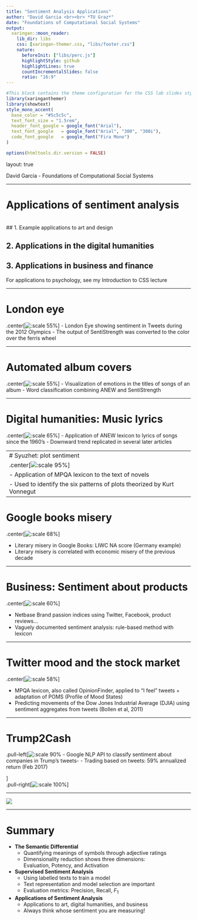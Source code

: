 ```yaml
---
title: "Sentiment Analysis Applications"
author: "David Garcia <br><br> *TU Graz*"
date: "Foundations of Computational Social Systems"
output:
  xaringan::moon_reader:
    lib_dir: libs 
    css: [xaringan-themer.css, "libs/footer.css"]
    nature:
      beforeInit: ["libs/perc.js"]
      highlightStyle: github
      highlightLines: true
      countIncrementalSlides: false
      ratio: "16:9"
---
```



```r
#This block contains the theme configuration for the CSS lab slides style
library(xaringanthemer)
library(showtext)
style_mono_accent(
  base_color = "#5c5c5c",
  text_font_size = "1.5rem",
  header_font_google = google_font("Arial"),
  text_font_google   = google_font("Arial", "300", "300i"),
  code_font_google   = google_font("Fira Mono")
)
```

```r
options(htmltools.dir.version = FALSE)
```

layout: true

<div class="my-footer"><span>David Garcia - Foundations of Computational Social Systems</span></div> 

---

# Applications of sentiment analysis

</br>
## 1. Example applications to art and design

## 2. Applications in the digital humanities

## 3. Applications in business and finance

For applications to psychology, see my Introduction to CSS lecture

---

# London eye
.center[![:scale 55%](LondonEye.png)] 
- London Eye showing sentiment in Tweets during the 2012 Olympics
- The output of SentiStrength was converted to the color over the ferris wheel

---

# Automated album covers
.center[![:scale 55%](Beatles.jpg)] 
- Visualization of emotions in the titles of songs of an album
- Word classification combining ANEW and SentiStrength

---

# Digital humanities: Music lyrics

.center[![:scale 65%](Music.png)] 
- Application of ANEW lexicon to lyrics of songs since the 1960's
- Downward trend replicated in several later articles

---
# Syuzhet: plot sentiment
.center[![:scale 95%](Book.png)] 
- Application of MPQA lexicon to the text of novels
- Used to identify the six patterns of plots theorized by Kurt Vonnegut
---

# Google books misery

.center[![:scale 68%](History.png)] 

- Literary misery in Google Books: LIWC NA score (Germany example)
- Literary misery is correlated with economic misery of the previous decade

---

# Business: Sentiment about products

.center[![:scale 60%](2a.png)] 

- Netbase Brand passion indices using Twitter, Facebook, product reviews...
- Vaguely documented sentiment analysis: rule-based method with lexicon

---

# Twitter mood and the stock market

.center[![:scale 58%](methologieTwitter.png)] 

- MPQA lexicon, also called OpinionFinder, applied to "I feel" tweets + adaptation of POMS (Profile of Mood States)
- Predicting movements of the Dow Jones Industrial Average (DJIA) using sentiment aggregates from tweets (Bollen et al, 2011)

---

# Trump2Cash

.pull-left[![:scale 90%](Trump2Cash.png)
- Google NLP API to classify sentiment about companies in Trump's tweets-
- Trading based on tweets: 59% annualized return (Feb 2017)

]  
.pull-right[![:scale 100%](Trump2CashPerformance.png)] 

---

![](profit.jpg)

---

# Summary

- **The Semantic Differential**
  - Quantifying meanings of symbols through adjective ratings
  - Dimensionality reduction shows three dimensions:  
  Evaluation, Potency, and Activation


- **Supervised Sentiment Analysis**
  - Using labelled texts to train a model
  - Text representation and model selection are important
  - Evaluation metrics: Precision, Recall, $F_1$


- **Applications of Sentiment Analysis**
  - Applications to art, digital humanities, and business
  - Always think whose sentiment you are measuring!